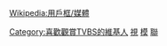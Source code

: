{{Userbox
  |border-c=black
  |border-s=1
  |id=[[File:TVBS Media Inc LogoV2.svg|70px]]
  |id-c=#FFFFFF
  |id-fc=White
  |id-s=15
  |info=這個用戶喜歡收看'''[[TVBS (頻道)|TVBS]]'''。
  |info-c=yellow
  |info-fc=green
  |info-s=9
}}
<includeonly>[[Category:喜歡觀賞TVBS的維基人]]</includeonly><noinclude>
[[Category:媒體用戶框模板|視]]
</noinclude>
<noinclude>{{Clear}}[[Wikipedia:用戶框/媒體]]
[[Category:TVBS|模]]
[[Category:電視廣播有限公司用戶框|聯]]</noinclude>